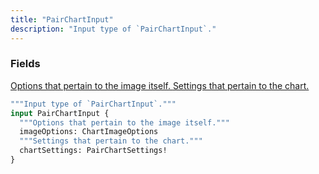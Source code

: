 ```yaml
---
title: "PairChartInput"
description: "Input type of `PairChartInput`."
---
```


### Fields

<a href="/api-reference/types/chartimageoptions">
  <ResponseField name="imageOptions" type="ChartImageOptions">
    Options that pertain to the image itself.
  </ResponseField>
</a>

<a href="/api-reference/types/pairchartsettings">
  <ResponseField name="chartSettings" type="PairChartSettings!" required>
    Settings that pertain to the chart.
  </ResponseField>
</a>


```graphql PairChartInput
"""Input type of `PairChartInput`."""
input PairChartInput {
  """Options that pertain to the image itself."""
  imageOptions: ChartImageOptions
  """Settings that pertain to the chart."""
  chartSettings: PairChartSettings!
}
```
